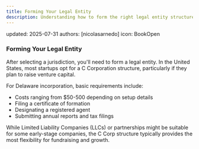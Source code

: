 ```yaml
---
title: Forming Your Legal Entity
description: Understanding how to form the right legal entity structure for your Web3 startup
---
```

updated: 2025-07-31
authors: [nicolasarnedo]
icon: BookOpen

### Forming Your Legal Entity
After selecting a jurisdiction, you'll need to form a legal entity. In the United States, most startups opt for a C Corporation structure, particularly if they plan to raise venture capital.

For Delaware incorporation, basic requirements include:
- Costs ranging from $50-500 depending on setup details
- Filing a certificate of formation
- Designating a registered agent
- Submitting annual reports and tax filings

While Limited Liability Companies (LLCs) or partnerships might be suitable for some early-stage companies, the C Corp structure typically provides the most flexibility for fundraising and growth.
